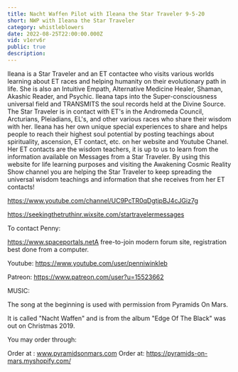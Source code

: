 ```yaml
---
title: Nacht Waffen Pilot with Ileana the Star Traveler 9-5-20
short: NWP with Ileana the Star Traveler
category: whistleblowers
date: 2022-08-25T22:00:00.000Z
vid: v1erv6r
public: true
description:
---
```

Ileana is a Star Traveler and an ET contactee who visits various worlds learning about ET races and helping humanity on their evolutionary path in life. She is also an Intuitive Empath, Alternative Medicine Healer, Shaman, Akashic Reader, and Psychic. Ileana taps into the Super-consciousness universal field and TRANSMITS the soul records held at the Divine Source. The Star Traveler is in contact with ET's in the Andromeda Council, Arcturians, Pleiadians, EL's, and other various races who share their wisdom with her. Ileana has her own unique special experiences to share and helps people to reach their highest soul potential by posting teachings about spirituality, ascension, ET contact, etc. on her website and Youtube Chanel. Her ET contacts are the wisdom teachers, it is up to us to learn from the information available on Messages from a Star Traveler. By using this website for life learning purposes and visiting the Awakening Cosmic Reality Show channel you are helping the Star Traveler to keep spreading the universal wisdom teachings and information that she receives from her ET contacts!

https://www.youtube.com/channel/UC9PcTR0qDgtjpBJ4cJGiz7g

https://seekingthetruthinr.wixsite.com/startravelermessages

To contact Penny:

https://www.spaceportals.netA free-to-join modern forum site, registration best done from a computer.

Youtube: https://www.youtube.com/user/penniwinkleb

Patreon: https://www.patreon.com/user?u=15523662

MUSIC:

The song at the beginning is used with permission from Pyramids On Mars.

It is called "Nacht Waffen" and is from the album "Edge Of The Black" was out on Christmas 2019.

You may order through:

Order at : www.pyramidsonmars.com Order at: https://pyramids-on-mars.myshopify.com/

